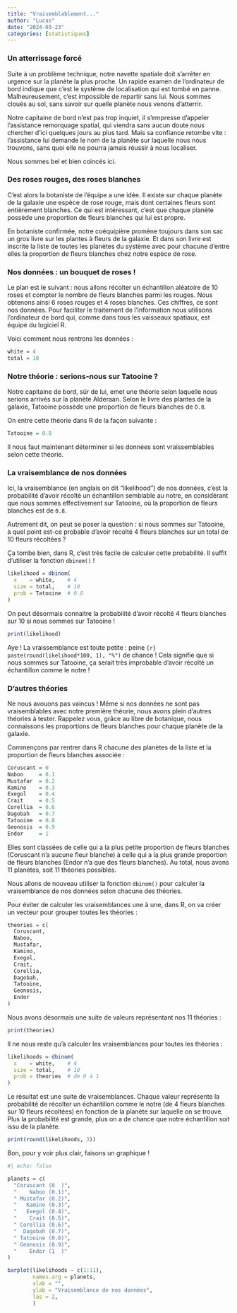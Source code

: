 ```yaml
---
title: "Vraisemblablement..."
author: "Lucas"
date: "2024-03-23"
categories: [statistiques]
---
```


### Un atterrissage forcé

Suite à un problème technique, notre navette spatiale doit s'arrêter en urgence sur la planète la plus proche. Un rapide examen de l'ordinateur de bord indique que c'est le système de localisation qui est tombé en panne. Malheureusement, c'est impossible de repartir sans lui. Nous sommes cloués au sol, sans savoir sur quelle planète nous venons d'atterrir.

Notre capitaine de bord n'est pas trop inquiet, il s'empresse d'appeler l'assistance remorquage spatial, qui viendra sans aucun doute nous chercher d'ici quelques jours au plus tard. Mais sa confiance retombe vite : l'assistance lui demande le nom de la planète sur laquelle nous nous trouvons, sans quoi elle ne pourra jamais réussir à nous localiser.

Nous sommes bel et bien coincés ici.

### Des roses rouges, des roses blanches

C'est alors la botaniste de l'équipe a une idée. Il existe sur chaque planète de la galaxie une espèce de rose rouge, mais dont certaines fleurs sont entièrement blanches. Ce qui est intéressant, c'est que chaque planète possède une proportion de fleurs blanches qui lui est propre.

En botaniste confirmée, notre coéquipière promène toujours dans son sac un gros livre sur les plantes à fleurs de la galaxie. Et dans son livre est inscrite la liste de toutes les planètes du système avec pour chacune d'entre elles la proportion de fleurs blanches chez notre espèce de rose.

### Nos données : un bouquet de roses !

Le plan est le suivant : nous allons récolter un échantillon aléatoire de 10 roses et compter le nombre de fleurs blanches parmi les rouges. Nous obtenons ainsi 6 roses rouges et 4 roses blanches. Ces chiffres, ce sont nos données. Pour faciliter le traitement de l'information nous utilisons l'ordinateur de bord qui, comme dans tous les vaisseaux spatiaux, est équipé du logiciel $\textsf{R}$.

Voici comment nous rentrons les données :

```r
white = 4
total = 10
```


### Notre théorie : serions-nous sur Tatooine ?

Notre capitaine de bord, sûr de lui, emet une théorie selon laquelle nous serions arrivés sur la planète Alderaan. Selon le livre des plantes de la galaxie, Tatooine possède une proportion de fleurs blanches de `O.8`.

On entre cette théorie dans $\textsf{R}$ de la façon suivante :

```r
Tatooine = 0.8
```

Il nous faut maintenant déterminer si les données sont vraissemblables selon cette théorie.

### La vraisemblance de nos données

Ici, la vraisemblance (en anglais on dit "likelihood") de nos données, c'est la probabilité d'avoir récolté un échantillon semblable au notre, en considérant que nous sommes effectivement sur Tatooine, où la proportion de fleurs blanches est de `0.8`.

Autrement dit, on peut se poser la question : si nous sommes sur Tatooine, à quel point est-ce probable d'avoir récolté 4 fleurs blanches sur un total de 10 fleurs récoltées ?

Ça tombe bien, dans $\textsf{R}$, c'est très facile de calculer cette probabilité. Il suffit d'utiliser la fonction `dbinom()` !

```r
likelihood = dbinom(
  x    = white,    # 4
  size = total,    # 10
  prob = Tatooine  # 0.8
)
```

On peut désormais connaitre la probabilité d'avoir récolté 4 fleurs blanches sur 10 si nous sommes sur Tatooine !

```r
print(likelihood)
```

Aye ! La vraissemblance est toute petite : peine `{r} paste(round(likelihood*100, 1), "%")` de chance ! Cela signifie que si nous sommes sur Tatooine, ça serait très improbable d'avoir récolté un échantillon comme le notre !

### D'autres théories

Ne nous avouons pas vaincus ! Même si nos données ne sont pas vraisemblables avec notre première théorie, nous avons plein d'autres théories à tester. Rappelez vous, grâce au libre de botanique, nous connaissons les proportions de fleurs blanches pour chaque planète de la galaxie.

Commençons par rentrer dans $\textsf{R}$ chacune des planètes de la liste et la proportion de fleurs blanches associée :

```r
Coruscant = 0
Naboo     = 0.1
Mustafar  = 0.2
Kamino    = 0.3
Exegol    = 0.4
Crait     = 0.5
Corellia  = 0.6
Dagobah   = 0.7
Tatooine  = 0.8
Geonosis  = 0.9
Endor     = 1
```

Elles sont classées de celle qui a la plus petite proportion de fleurs blanches (Coruscant n'a aucune fleur blanche) à celle qui a la plus grande proportion de fleurs blanches (Endor n'a que des fleurs blanches). Au total, nous avons 11 planètes, soit 11 théories possibles.

Nous allons de nouveau utiliser la fonction `dbinom()` pour calculer la vraisemblance de nos données selon chacune des théories.

Pour éviter de calculer les vraisemblances une à une, dans $\textsf{R}$, on va créer un vecteur pour grouper toutes les théories :

```r
theories = c(
  Coruscant,
  Naboo,
  Mustafar,
  Kamino,
  Exegol,
  Crait,
  Corellia,
  Dagobah,
  Tatooine,
  Geonosis,
  Endor
)
```

Nous avons désormais une suite de valeurs représentant nos 11 théories :

```r
print(theories)
```

Il ne nous reste qu'à calculer les vraisemblances pour toutes les théories :

```r
likelihoods = dbinom(
  x    = white,    # 4
  size = total,    # 10
  prob = theories  # de 0 à 1
)
```

Le résultat est une suite de vraisemblances. Chaque valeur représente la probabilité de récolter un échantillon comme le notre (de 4 fleurs blanches sur 10 fleurs récoltées) en fonction de la planète sur laquelle on se trouve. Plus la probabilité est grande, plus on a de chance que notre échantillon soit issu de la planète.

```r
print(round(likelihoods, 3))
```

Bon, pour y voir plus clair, faisons un graphique !

```r
#| echo: false

planets = c(
  "Coruscant (0  )",
  "    Naboo (0.1)",
  " Mustafar (0.2)",
  "   Kamino (0.3)",
  "   Exegol (0.4)",
  "    Crait (0.5)",
  " Corellia (0.6)",
  "  Dagobah (0.7)",
  " Tatooine (0.8)",
  " Geonosis (0.9)",
  "    Endor (1  )"
)

barplot(likelihoods ~ c(1:11),
        names.arg = planets,
        xlab = "",
        ylab = "Vraisemblance de nos données",
        las = 2,
        )
```
